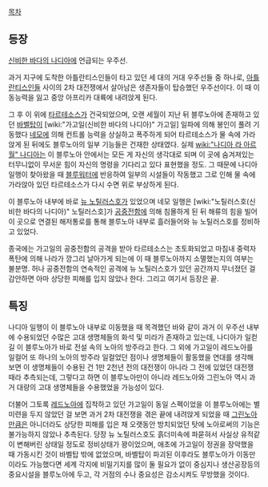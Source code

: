 [[목차]]
== 등장 ==
[[신비한 바다의 나디아]]에 언급되는 우주선.

과거 지구에 도착한 아틀란티스인들이 타고 있던 세 대의 거대 우주선들 중 하나로, [[아틀란티스]]인들 사이의 2차 대전쟁에서 살아남은 생존자들이 탑승했던 우주선이다. 이 때 이동능력을 잃고 중앙 아프리카 대륙에 내려앉게 된다. 

그 후 이 위에 [[타르테소스]]가 건국되었으며, 오랜 세월이 지난 뒤 블루노아에 존재하고 있던 [[바벨탑]]이 [wiki:"가고일(신비한 바다의 나디아)" 가고일] 일파에 의해 봉인이 풀려 기동했다 [[네모]]에 의해 컨트롤 능력을 상실하고 폭주하게 되어 타르테소스가 물 속에 가라앉게 된 뒤에도 블루노아의 일부 기능들은 건재한 상태였다. 실제 [[wiki:"나디아 라 아르월" 나디아]]는 이 블루노아 안에서는 모든 게 자신의 생각대로 되며 이 곳에 숨겨져있는 터무니없이 무서운 힘이 자신의 명령을 기다리고 있다 표현했을 정도. 그 때문에 나디아 일행이 찾아왔을 때 [[블루워터]]에 반응하여 일부의 시설들이 작동했고 그로 인해 물 속에 가라앉아 있던 타르테소스가 다시 수면 위로 부상하게 된다. 

이 블루노아 내부에 바로 [[뉴 노틸러스호]]가 있었으며 네모 일행은 [wiki:"노틸러스호(신비한 바다의 나디아)" 노틸러스호]가 [[공중전함]]에 의해 침몰하게 된 뒤 해류의 힘을 빌어 이 곳으로 연결된 해저통로를 통해 블루노아 내부로 흘러들어와 뉴 노틸러스호를 정비하고 있었다.

종국에는 가고일의 공중전함의 공격을 받아 타르테소스는 초토화되었고 마침내 중력자 폭탄에 의해 나라가 깡그리 날아가게 되는에 이 때 블루노아까지 소멸했는지의 여부는 불분명. 허나 공중전함의 연속적인 공격에 뉴 노틸러스호가 있던 공간까지 무너졌던 걸 감안하면 아마 상당한 피해를 입지 않았나 한다. 그리고 여기서 등장은 끝.

== 특징 ==
나디아 일행이 이 블루노아 내부로 이동했을 때 목격했던 바와 같이 과거 이 우주선 내부에 수용되었던 수많은 고대 생명체들의 화석 및 미라가 존재하고 있는데, 나디아가 일컫길 이 블루노아가 바로 전설 속의 노아의 방주라고 한다. 그 외에 가고일이 레드노아를 일컬어 또 하나의 노아의 방주라 일컬었던 점이나 생명체들이 활동했을 연대를 생각해 보면 이 생명체들이 수용된 건 1만 2천년 전의 대전쟁이 아니라 그 전에 있었던 대전쟁 때라 추측되는데, 그렇다고 하면 이 블루노아만이 아니라 레드노아와 그린노아 역시 과거 대량의 고대 생명체들을 수용했었을 가능성이 있다.

더불어 그토록 [[레드노아]]에 집착하고 있던 가고일이 동일 스펙이었을 이 블루노아에는 별 미련을 두지 않았던 걸 보면 과거 2차 대전쟁을 겪은 끝에 내려앉게 되었을 때 [[그린노아]]만큼은 아니더라도 상당한 피해를 입은 채 오랫동안 방치되었던 탓에 노아로써의 기능은 불가능하지 않았나 추측된다. 당장 뉴 노틸러스호도 흙더미속에 파묻혀서 사실상 유적같이 변해버린 상태일 정도로 정비상태가 꽝이었으며, 애초에 가고일이 정권을 장악했을 때 가동시킨 것이 바벨탑 밖에 없었으며, 바벨탑이 파괴된 이후라도 블루노아가 이동만이라도 가능했다면 세계 각지에 비밀기지를 많이 둘 필요가 없이 중심지나 생산공장등의 중요시설을 블루노아에 두고, 각 거점의 수나 중요성은 감소시켜도 무방했을 것이다.
